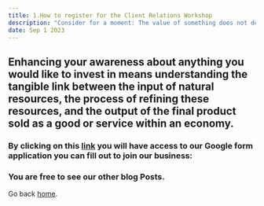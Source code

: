 ```yaml
---
title: 1.How to register for the Client Relations Workshop
description: "Consider for a moment: The value of something does not depend on anyones limited perception of it. Perception is relative and it is also easily manipulated."
date: Sep 1 2023
---
```


## Enhancing your awareness about anything you would like to invest in means understanding the tangible link between the input of natural resources, the process of refining these resources, and the output of the final product sold as a good or service within an economy. 

### By clicking on this [link](https://forms.gle/uZcPjLe2pgdrFii38) you will have access to our Google form application you can fill out to join our business:

### You are free to see our other blog Posts.

Go back [home](/).

